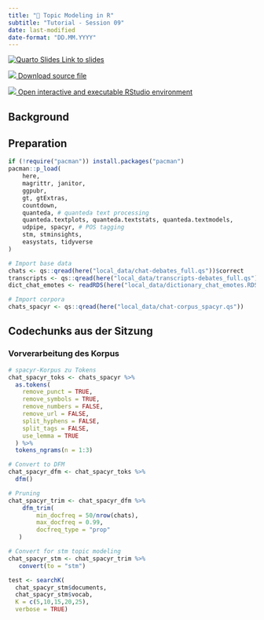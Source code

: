 ```yaml
---
title: "🔨 Topic Modeling in R"
subtitle: "Tutorial - Session 09"
date: last-modified
date-format: "DD.MM.YYYY"
---
```


::: {.callout-tip icon="false"}
[![Quarto Slides](https://raw.githubusercontent.com/faucommsci/teaching_materials/refs/heads/main/images/badges/badge-quarto-slide.svg) Link to slides](../slides/slides-09.html)

[![](https://raw.githubusercontent.com/faucommsci/teaching_materials/refs/heads/main/images/badges/badge-quarto_document.svg) Download source file](https://github.com/chrdrn/dbd_2024/blob/main/tutorials/tutorial-09.qmd)

[![](https://raw.githubusercontent.com/faucommsci/teaching_materials/refs/heads/main/images/badges/badge-binder_rstudio.svg) Open interactive and executable RStudio environment](https://mybinder.org/v2/gh/faucommsci/dbd_binder/HEAD?urlpath=rstudio)
:::

## Background

## Preparation

```r

if (!require("pacman")) install.packages("pacman")
pacman::p_load(
    here, 
    magrittr, janitor,
    ggpubr, 
    gt, gtExtras,
    countdown, 
    quanteda, # quanteda text processing
    quanteda.textplots, quanteda.textstats, quanteda.textmodels,
    udpipe, spacyr, # POS tagging
    stm, stminsights,
    easystats, tidyverse
)
```

```r

# Import base data
chats <- qs::qread(here("local_data/chat-debates_full.qs"))$correct
transcripts <- qs::qread(here("local_data/transcripts-debates_full.qs"))$correct
dict_chat_emotes <- readRDS(here("local_data/dictionary_chat_emotes.RDS"))

# Import corpora
chats_spacyr <- qs::qread(here("local_data/chat-corpus_spacyr.qs"))
```

## Codechunks aus der Sitzung
### Vorverarbeitung des Korpus

```r
# spacyr-Korpus zu Tokens
chat_spacyr_toks <- chats_spacyr %>% 
  as.tokens(
    remove_punct = TRUE, 
    remove_symbols = TRUE,
    remove_numbers = FALSE,
    remove_url = FALSE, 
    split_hyphens = FALSE,
    split_tags = FALSE,
    use_lemma = TRUE
  ) %>% 
  tokens_ngrams(n = 1:3)

# Convert to DFM
chat_spacyr_dfm <- chat_spacyr_toks %>% 
  dfm()

# Pruning
chat_spacyr_trim <- chat_spacyr_dfm %>% 
    dfm_trim(
        min_docfreq = 50/nrow(chats),
        max_docfreq = 0.99, 
        docfreq_type = "prop"
   )

# Convert for stm topic modeling
chat_spacyr_stm <- chat_spacyr_trim %>% 
   convert(to = "stm")
```


```r
test <- searchK(
  chat_spacyr_stm$documents,
  chat_spacyr_stm$vocab,
  K = c(5,10,15,20,25), 
  verbose = TRUE)
```